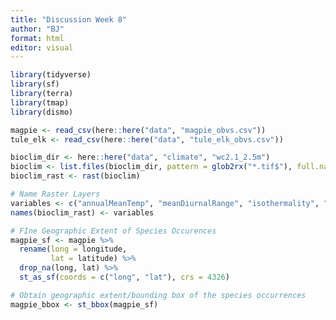 ```yaml
---
title: "Discussion Week 8"
author: "BJ"
format: html
editor: visual
---
```


```r
library(tidyverse)
library(sf)
library(terra)
library(tmap)
library(dismo)
```

```r
magpie <- read_csv(here::here("data", "magpie_obvs.csv"))
tule_elk <- read_csv(here::here("data", "tule_elk_obvs.csv"))

bioclim_dir <- here::here("data", "climate", "wc2.1_2.5m")
bioclim <- list.files(bioclim_dir, pattern = glob2rx("*.tif$"), full.names = TRUE)
bioclim_rast <- rast(bioclim)
```

```r
# Name Raster Layers
variables <- c("annualMeanTemp", "meanDiurnalRange", "isothermality", "tempSeasonality", "maxTempWarmMonth", "maxTempColdMonth", "tempAnnualRange", "meanTempWetQ", "meanTempDryQ", "meanTempWarmQ", "meanTempColdQ", "annualPrecip", "precipWetMonth", "precipDryMonth", "precipSeasonality", "precipWetQ", "precipDryQ", "precipWarmQ", "precipColdQ")
names(bioclim_rast) <- variables
```
  
```r
# FIne Geographic Extent of Species Occurences
magpie_sf <- magpie %>%
  rename(long = longitude,
         lat = latitude) %>%
  drop_na(long, lat) %>%
  st_as_sf(coords = c("long", "lat"), crs = 4326)

# Obtain geographic extent/bounding box of the species occurrences
magpie_bbox <- st_bbox(magpie_sf)
```

